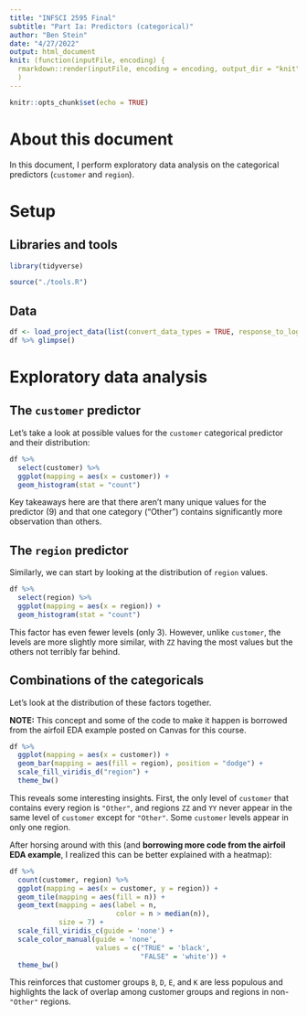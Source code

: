 ```yaml
---
title: "INFSCI 2595 Final"
subtitle: "Part Ia: Predictors (categorical)"
author: "Ben Stein"
date: "4/27/2022"
output: html_document
knit: (function(inputFile, encoding) {
  rmarkdown::render(inputFile, encoding = encoding, output_dir = "knit") }
  )
---
```


```r
knitr::opts_chunk$set(echo = TRUE)
```

# About this document

In this document, I perform exploratory data analysis on the categorical predictors (`customer` and `region`).

# Setup

## Libraries and tools

```r
library(tidyverse)

source("./tools.R")
```

## Data

```r
df <- load_project_data(list(convert_data_types = TRUE, response_to_log = FALSE))
df %>% glimpse()
```

# Exploratory data analysis

## The `customer` predictor

Let's take a look at possible values for the `customer` categorical predictor and their distribution:

```r
df %>% 
  select(customer) %>%
  ggplot(mapping = aes(x = customer)) + 
  geom_histogram(stat = "count")
```

Key takeaways here are that there aren't many unique values for the predictor (9) and that one category ("Other") contains significantly more observation than others.

## The `region` predictor

Similarly, we can start by looking at the distribution of `region` values.

```r
df %>% 
  select(region) %>%
  ggplot(mapping = aes(x = region)) + 
  geom_histogram(stat = "count")
```

This factor has even fewer levels (only 3). However, unlike `customer`, the levels are more slightly more similar, with `ZZ` having the most values but the others not terribly far behind.

## Combinations of the categoricals

Let's look at the distribution of these factors together.

**NOTE:** This concept and some of the code to make it happen is borrowed from the airfoil EDA example posted on Canvas for this course.

```r
df %>%
  ggplot(mapping = aes(x = customer)) +
  geom_bar(mapping = aes(fill = region), position = "dodge") + 
  scale_fill_viridis_d("region") + 
  theme_bw()
```

This reveals some interesting insights. First, the only level of `customer` that contains every region is `"Other"`, and regions `ZZ` and `YY` never appear in the same level of `customer` except for `"Other"`. Some `customer` levels appear in only one region.

After horsing around with this (and **borrowing more code from the airfoil EDA example**, I realized this can be better explained with a heatmap):

```r
df %>% 
  count(customer, region) %>% 
  ggplot(mapping = aes(x = customer, y = region)) +
  geom_tile(mapping = aes(fill = n)) +
  geom_text(mapping = aes(label = n,
                          color = n > median(n)),
            size = 7) +
  scale_fill_viridis_c(guide = 'none') +
  scale_color_manual(guide = 'none',
                     values = c("TRUE" = 'black',
                                "FALSE" = 'white')) +
  theme_bw()
```

This reinforces that customer groups `B`, `D`, `E`, and `K` are less populous and highlights the lack of overlap among customer groups and regions in non-`"Other"` regions. 